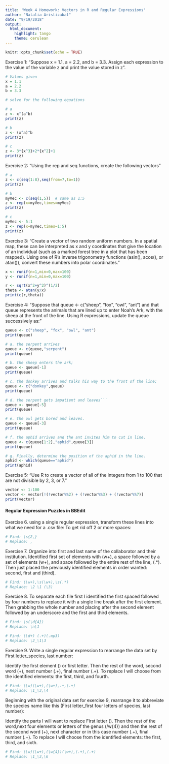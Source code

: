 ```yaml
---
title: 'Week 4 Homework: Vectors in R and Regular Expressions'
author: "Natalia Aristizabal"
date: "9/19/2018"
output: 
  html_document: 
    highlight: tango
    theme: cerulean
---
```


```r
knitr::opts_chunk$set(echo = TRUE)
```

Exercise 1: "Suppose x = 1.1, a = 2.2, and b = 3.3. Assign each expression to the value of the variable z and print the value stored in z".
```r

# Values given
x = 1.1
a = 2.2
b = 3.3

# solve for the following equations

# a
z <- x^(a^b)
print(z)

# b 
z <- (x^a)^b
print(z)

# c
z <- 3*{x^3}+2*{x^2}+1
print(z)

```

Exercise 2: "Using the rep and seq functions, create the following vectors"
```r
# a
z <- c(seq(1:8),seq(from=7,to=1))
print(z)

# b
myVec <- c(seq(1,5))  # same as 1:5
z <- rep(x=myVec,times=myVec)
print(z)

# c
myVec <- 5:1
z <- rep(x=myVec,times=1:5)
print(z)
```

Exercise 3: "Create a vector of two random uniform numbers. In a spatial map, these can be interpreted as x and y coordinates that give the location of an individual (such as a marked forest tree in a plot that has been mapped). Using one of R’s inverse trigonometry functions (asin(), acos(), or atan()), convert these numbers into polar coordinates."

```r
x <- runif(n=1,min=0,max=100)
y <- runif(n=1,min=0,max=100)

r <- sqrt(x^2+y^2)^(1/2)
theta <- atan(y/x)
print(c(r,theta))
```

Exercise 4: "Suppose that queue <- c("sheep", "fox", "owl", "ant") and that queue represents the animals that are lined up to enter Noah’s Ark, with the sheep at the front of the line. Using R expressions, update the queue successively as:"

```r
queue <- c("sheep", "fox", "owl", "ant")
print(queue)

# a. the serpent arrives
queue <- c(queue,"serpent")
print(queue)

# b. the sheep enters the ark;
queue <- queue[-1]
print(queue)

# c. the donkey arrives and talks his way to the front of the line;
queue <- c("donkey",queue)
print(queue)

# d. the serpent gets impatient and leaves```
queue <- queue[-5]
print(queue)

# e. the owl gets bored and leaves.
queue <- queue[-3]
print(queue)

# f. the aphid arrives and the ant invites him to cut in line.
queue <- c(queue[1:2],"aphid",queue[3])
print(queue)

# g. Finally, determine the position of the aphid in the line.
aphid <- which(queue=="aphid")
print(aphid)
```

Exercise 5: "Use R to create a vector of all of the integers from 1 to 100 that are not divisible by 2, 3, or 7."
```r
vector <- 1:100
vector <- vector[!(!vector%%2) + (!vector%%3) + (!vector%%7)]
print(vector)
```


#### Regular Expression Puzzles in BBEdit

Exercise 6. using a single regular expression, transform these lines into what we need for a .csv file: To get rid off 2 or more spaces: 
```r
# Find: \s{2,} 
# Replace: ,
```



Exercise 7. Organize into first and last name of the collaborator and their institution. Identified first set of elements with (w+), a space followed by a set of elements \s(w+), and space followed by the entire rest of the line, \s(.*). Then just placed the previously identified elements in order wanted: second, first and (third). 
```r
# Find: (\w+),\s(\w+),\s(.*) 
# Replace: \2 \1 (\3)
```


Exercise 8. To separate each file first I identified the first spaced followed by four numbers to replace it with a single line break after the first element. Then grabbing the whole number and placing after the second element followed by an underscore and the first and third elements.
```r
# Find: \s(\d{4})
# Replace: \n\1

# Find: (\d+) (.+)(.mp3) 
# Replace: \2_\1\3
```

Exercise 9. Write a single regular expression to rearrange the data set by First letter_species, last number:

Identify the first element (\w) or first letter. Then the rest of the word, second word (\w+), next number (.+), final number (.+). To replace I will choose from the identified elements: the first, third, and fourth. 
```r
# Find: (\w)(\w+),(\w+),.+,(.+)
# Replace: \1_\3,\4
```



Beginning with the original data set for exercise 9, rearrange it to abbreviate the species name like this (First letter_first four letters of species, last number):

Identify the parts I will want to replace First letter (\w). Then the rest of the word,next four elements or letters of the genus (/w{4}) and then the rest of the second word (\w+), next character or in this case number (.+), final number (.+). To replace I will choose from the identified elements: the first, third, and sixth. 
```r
# Find: (\w)(\w+),(\w{4})(\w+),(.+),(.+) 
# Replace: \1_\3,\6
```


 